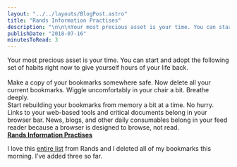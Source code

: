 ```yaml
---
layout: "../../layouts/BlogPost.astro"
title: "Rands Information Practises"
description: "\n\n\nYour most precious asset is your time. You can start and adopt the following set of habits right now to give yourself hours of your life back.\n\n\nMake a copy of your bookmarks somewhere safe. Now delete all your current bookmarks. Wiggle uncomfortably in your chair a bit. Breathe deeply.\n\nStart rebuilding your bookmarks from memory a bit at a time. No hurry. Links to your web-based tools and critical documents belong in your browser bar. News, blogs, and other daily consumables belong in your "
publishDate: "2018-07-16"
minutesToRead: 3
---
```


<div class="blockquote">
<div><p>Your most precious asset is your time. You can start and adopt the following set of habits right now to give yourself hours of your life back.<br><br>
Make a copy of your bookmarks somewhere safe. Now delete all your current bookmarks. Wiggle uncomfortably in your chair a bit. Breathe deeply.<br>
Start rebuilding your bookmarks from memory a bit at a time. No hurry. Links to your web-based tools and critical documents belong in your browser bar. News, blogs, and other daily consumables belong in your feed reader because a browser is designed to browse, not read.<br>
<strong><a href="http://randsinrepose.com/archives/rands-information-practices/?ref=antonsten.com">Rands Information Practises</a></strong></p></div>
</div>

<p>I love this <a href="http://randsinrepose.com/archives/rands-information-practices/?ref=antonsten.com">entire list</a> from Rands and I deleted all of my bookmarks this morning. I've added three so far.</p>